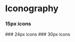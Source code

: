 



<Meta title="Iconography" />

# Iconography
### 15px icons
<IconGallery>
  <IconItem name="SearchIcon">
    <SearchIcon />
  </IconItem>
</IconGallery>
### 24px icons
<IconGallery>
  <IconItem name="DocumentIcon">
    <DocumentIcon />
  </IconItem>
  <IconItem name="DownIcon">
    <DownIcon />
  </IconItem>
  <IconItem name="ExpandIcon">
    <ExpandIcon />
  </IconItem>
  <IconItem name="GraphIcon">
    <GraphIcon />
  </IconItem>
  <IconItem name="LeftIcon">
    <LeftIcon />
  </IconItem>
  <IconItem name="PlusIcon">
    <PlusIcon />
  </IconItem>
  <IconItem name="SwapIcon">
    <SwapIcon />
  </IconItem>
  <IconItem name="TrashIcon">
    <TrashIcon />
  </IconItem>
  <IconItem name="UploadIcon">
    <UploadIcon />
  </IconItem>
  <IconItem name="UsersIcon">
    <UsersIcon />
  </IconItem>
  <IconItem name="ClosedEyeIcon">
    <ClosedEyeIcon />
  </IconItem>
  <IconItem name="CartIcon">
    <CartIcon />
  </IconItem>
  <IconItem name="BasketIcon">
    <BasketIcon />
  </IconItem>
</IconGallery>
### 30px icons
<IconGallery>
  <IconItem name="ClockIcon">
    <ClockIcon />
  </IconItem>
  <IconItem name="EditIcon">
    <EditIcon />
  </IconItem>
  <IconItem name="HomeIcon">
    <HomeIcon />
  </IconItem>
  <IconItem name="StarIcon">
    <StarIcon />
  </IconItem>
  <IconItem name="TrashIcon">
    <Trash30Icon />
  </IconItem>
</IconGallery>
